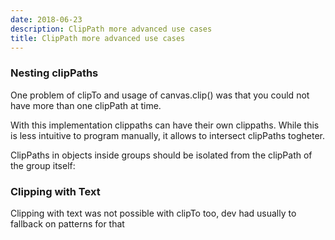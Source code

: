 ```yaml
---
date: 2018-06-23
description: ClipPath more advanced use cases
title: ClipPath more advanced use cases
---
```


### Nesting clipPaths

One problem of clipTo and usage of canvas.clip() was that you could not have more than one clipPath at time.

With this implementation clippaths can have their own clippaths. While this is less intuitive to program manually, it allows to intersect clipPaths togheter.

<Example1 client:idle />

ClipPaths in objects inside groups should be isolated from the clipPath of the group itself:

<Example2 client:idle />

### Clipping with Text

Clipping with text was not possible with clipTo too, dev had usually to fallback on patterns for that

<Example3 client:idle />
